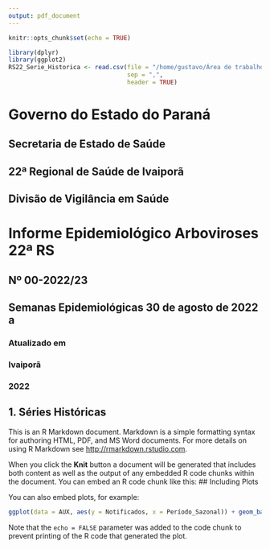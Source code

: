 ```yaml
---
output: pdf_document
---
```


```r
knitr::opts_chunk$set(echo = TRUE)
```

```r
library(dplyr)
library(ggplot2)  
RS22_Serie_Historica <- read.csv(file = "/home/gustavo/Área de trabalho/Análise_de_Dados/Base_de_Dados/Tabulacoes_R/Tabulacoes_Primarias/RS22_Serie_Historica.csv",
                                 sep = ",",
                                 header = TRUE)
```


# Governo do Estado do Paraná

## Secretaria de Estado de Saúde

## 22ª Regional de Saúde de Ivaiporã

## Divisão de Vigilância em Saúde

# Informe Epidemiológico Arboviroses 22ª RS

## Nº 00-2022/23

## Semanas Epidemiológicas 30 de agosto de 2022 a

### Atualizado em

### Ivaiporã

### 2022

## 1. Séries Históricas


This is an R Markdown document. Markdown is a simple formatting syntax for authoring HTML, PDF, and MS Word documents. For more details on using R Markdown see <http://rmarkdown.rstudio.com>.

When you click the **Knit** button a document will be generated that includes both content as well as the output of any embedded R code chunks within the document. You can embed an R code chunk like this:
## Including Plots

You can also embed plots, for example:

```r
ggplot(data = AUX, aes(y = Notificados, x = Período_Sazonal)) + geom_bar(stat = "identity")
```
Note that the `echo = FALSE` parameter was added to the code chunk to prevent printing of the R code that generated the plot.

